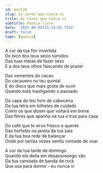 ```yaml
---
id: post30
slug: as-cores-que-nunca-vi
title: As cores que nunca vi
subtitle: Poesia livre
date: '2025-08-04T15:14:02.755Z'
draft: false
tags: [poesia]
---
```


A cor da tua flor invertida  
Do bico dos teus seios túmidos  
Das tuas meias de fazer sexo  
E a dos teus olhos faiscando de prazer

Das sementes do cacau  
Do cacaueiro no teu quintal  
E do disco que mais gosta de ouvir  
Quando está mastigando o passado

Da capa do teu livro de cabeceira  
Da tua letra em bilhetes de cuidado  
Como os que dizem que voltará em breve  
Das flores que apanha na rua e traz para casa

Do café que te sirvo fresco e quente  
Das hortelãs na janela da tua sala  
E da tua boa rede de balançar  
Onde por tantas vezes sentiu vontade de voar

A cor da tua tarde de domingo  
Quando ela deita em desassossego vão  
Da tua camiseta de banda de rock  
Que usa para dormir – eu nunca vi
